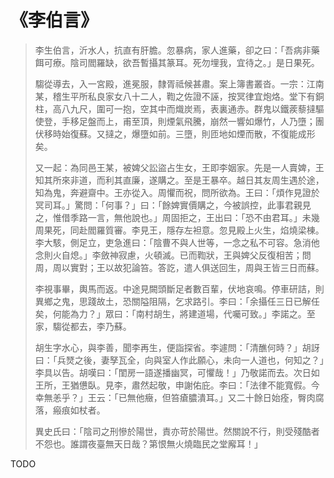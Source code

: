 # 《李伯言》

> 李生伯言，沂水人，抗直有肝膽。忽暴病，家人進藥，卻之曰：「吾病非藥餌可療。陰司閻羅缺，欲吾暫攝其篆耳。死勿埋我，宜待之。」是日果死。
>
> 騶從導去，入一宮殿，進冕服，隸胥祗候甚肅。案上簿書叢沓。一宗：江南某，稽生平所私良家女八十二人，鞫之佐證不誣，按冥律宜炮烙。堂下有銅柱，高八九尺，圍可一抱，空其中而熾炭焉，表裏通赤。群鬼以鐵蒺藜撻驅使登，手移足盤而上，甫至頂，則煙氣飛騰，崩然一響如爆竹，人乃墮；團伏移時始復蘇。又撻之，爆墮如前。三墮，則匝地如煙而散，不復能成形矣。
>
> 又一起：為同邑王某，被婢父訟盜占生女，王即李姻家。先是一人賣婢，王知其所來非道，而利其直廉，遂購之。至是王暴卒。越日其友周生遇於途，知為鬼，奔避齋中。王亦從入。周懼而祝，問所欲為。王曰：「煩作見證於冥司耳。」驚問：「何事？」曰：「餘婢實價購之，今被誤控，此事君親見之，惟借季路一言，無他說也。」周固拒之，王出曰：「恐不由君耳。」未幾周果死，同赴閻羅質審。李見王，隱存左袒意。忽見殿上火生，焰燒梁棟。李大駭，側足立，吏急進曰：「陰曹不與人世等，一念之私不可容。急消他念則火自熄。」李斂神寂慮，火頓滅。已而鞫狀，王與婢父反復相苦；問周，周以實對；王以故犯論笞。答訖，遣人俱送回生，周與王皆三日而蘇。
>
> 李視事畢，輿馬而返。中途見闕頭斷足者數百輩，伏地哀鳴。停車研詰，則異鄉之鬼，思踐故土，恐關隘阻隔，乞求路引。李曰：「余攝任三日已解任矣，何能為力？」眾曰：「南村胡生，將建道場，代囑可致。」李諾之。至家，騶從都去，李乃蘇。
>
> 胡生字水心，與李善，聞李再生，便詣探省。李遽問：「清醮何時？」胡訝曰：「兵燹之後，妻孥瓦全，向與室人作此願心，未向一人道也，何知之？」李具以告。胡嘆曰：「閨房一語遂播幽冥，可懼哉！」乃敬諾而去。次日如王所，王猶憊臥。見李，肅然起敬，申謝佑庇。李曰：「法律不能寬假。今幸無恙乎？」王云：「已無他癥，但笞瘡膿潰耳。」又二十餘日始痊，臀肉腐落，瘢痕如杖者。
>
> 異史氏曰：「陰司之刑慘於陽世，責亦苛於陽世。然關說不行，則受殘酷者不怨也。誰謂夜臺無天日哉？第恨無火燒臨民之堂廨耳！」

TODO
